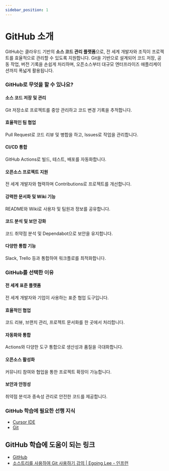 ```yaml
---
sidebar_position: 1
---
```


# GitHub 소개

GitHub는 클라우드 기반의 **소스 코드 관리 플랫폼**으로, 전 세계 개발자와 조직이 프로젝트를 효율적으로 관리할 수 있도록 지원합니다. Git을 기반으로 설계되어 코드 저장, 공동 작업, 버전 기록을 손쉽게 처리하며, 오픈소스부터 대규모 엔터프라이즈 애플리케이션까지 폭넓게 활용됩니다.

### GitHub로 무엇을 할 수 있나요?

#### 소스 코드 저장 및 관리

Git 저장소로 프로젝트를 중앙 관리하고 코드 변경 기록을 추적합니다.

#### 효율적인 팀 협업

Pull Request로 코드 리뷰 및 병합을 하고, Issues로 작업을 관리합니다.

#### CI/CD 통합

GitHub Actions로 빌드, 테스트, 배포를 자동화합니다.

#### 오픈소스 프로젝트 지원

전 세계 개발자와 협력하며 Contributions로 프로젝트를 개선합니다.

#### 강력한 문서화 및 Wiki 기능

README와 Wiki로 사용자 및 팀원과 정보를 공유합니다.

#### 코드 분석 및 보안 강화

코드 취약점 분석 및 Dependabot으로 보안을 유지합니다.

#### 다양한 통합 기능

Slack, Trello 등과 통합하여 워크플로를 최적화합니다.

### GitHub를 선택한 이유

#### 전 세계 표준 플랫폼

전 세계 개발자와 기업이 사용하는 표준 협업 도구입니다.

#### 효율적인 협업

코드 리뷰, 브랜치 관리, 프로젝트 문서화를 한 곳에서 처리합니다.

#### 자동화와 통합

Actions와 다양한 도구 통합으로 생산성과 품질을 극대화합니다.

#### 오픈소스 활성화

커뮤니티 참여와 협업을 통한 프로젝트 확장이 가능합니다.

#### 보안과 안정성

취약점 분석과 종속성 관리로 안전한 코드를 제공합니다.

### GitHub 학습에 필요한 선행 지식

- [Cursor IDE](./../cursor)
- [Git](./../git)

## GitHub 학습에 도움이 되는 링크

- [GitHub](https://github.com/)
- [소스트리를 사용하여 Git 사용하기 강의 | Egoing Lee - 인프런](https://www.inflearn.com/course/git-%EA%B0%95%EC%A2%8C-%EC%83%9D%ED%99%9C%EC%BD%94%EB%94%A9#reviews)
